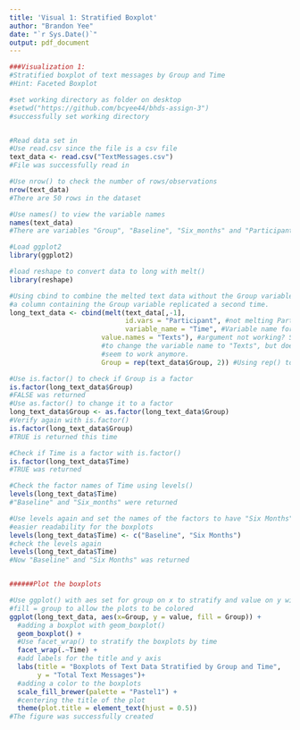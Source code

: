 ```yaml
---
title: 'Visual 1: Stratified Boxplot'
author: "Brandon Yee"
date: "`r Sys.Date()`"
output: pdf_document
---
```


```r

###Visualization 1:
#Stratified boxplot of text messages by Group and Time
#Hint: Faceted Boxplot

#set working directory as folder on desktop
#setwd("https://github.com/bcyee44/bhds-assign-3")
#successfully set working directory


#Read data set in
#Use read.csv since the file is a csv file
text_data <- read.csv("TextMessages.csv")
#File was successfully read in

#Use nrow() to check the number of rows/observations
nrow(text_data)
#There are 50 rows in the dataset

#Use names() to view the variable names
names(text_data)
#There are variables "Group", "Baseline", "Six_months" and "Participant"

#Load ggplot2
library(ggplot2)

#load reshape to convert data to long with melt()
library(reshape)

#Using cbind to combine the melted text data without the Group variable with a
#a column containing the Group variable replicated a second time.
long_text_data <- cbind(melt(text_data[,-1],
                             id.vars = "Participant", #not melting Participant
                             variable_name = "Time", #Variable name for melted
                       value.names = "Texts"), #argument not working? Supposed
                       #to change the variable name to "Texts", but doesn't 
                       #seem to work anymore.
                       Group = rep(text_data$Group, 2)) #Using rep() to replicate

#Use is.factor() to check if Group is a factor
is.factor(long_text_data$Group)
#FALSE was returned
#Use as.factor() to change it to a factor
long_text_data$Group <- as.factor(long_text_data$Group)
#Verify again with is.factor()
is.factor(long_text_data$Group)
#TRUE is returned this time

#Check if Time is a factor with is.factor()
is.factor(long_text_data$Time)
#TRUE was returned

#Check the factor names of Time using levels()
levels(long_text_data$Time)
#"Baseline" and "Six_months" were returned

#Use levels again and set the names of the factors to have "Six Months" for
#easier readability for the boxplots
levels(long_text_data$Time) <- c("Baseline", "Six Months")
#check the levels again
levels(long_text_data$Time)
#Now "Baseline" and "Six Months" was returned


######Plot the boxplots

#Use ggplot() with aes set for group on x to stratify and value on y with
#fill = group to allow the plots to be colored
ggplot(long_text_data, aes(x=Group, y = value, fill = Group)) + 
  #adding a boxplot with geom_boxplot()
  geom_boxplot() +
  #Use facet_wrap() to stratify the boxplots by time
  facet_wrap(.~Time) +
  #add labels for the title and y axis
  labs(title = "Boxplots of Text Data Stratified by Group and Time",
       y = "Total Text Messages")+ 
  #adding a color to the boxplots
  scale_fill_brewer(palette = "Pastel1") + 
  #centering the title of the plot
  theme(plot.title = element_text(hjust = 0.5))
#The figure was successfully created



```
